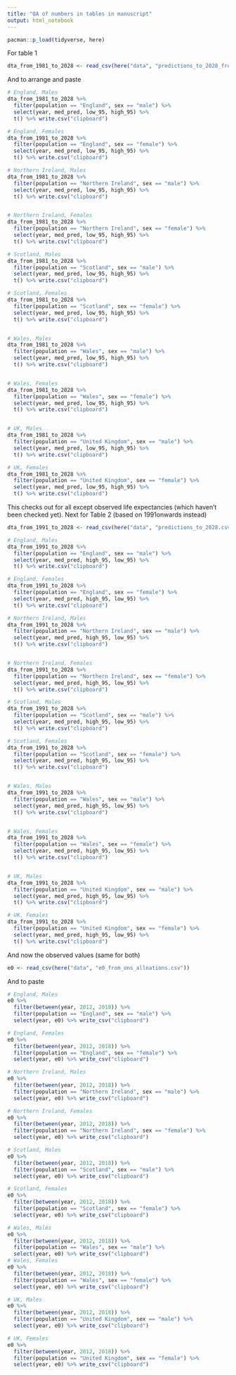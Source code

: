 ```yaml
---
title: "QA of numbers in tables in manuscript"
output: html_notebook
---
```


```r
pacman::p_load(tidyverse, here)

```

For table 1

```r
dta_from_1981_to_2028 <- read_csv(here("data", "predictions_to_2028_from1981.csv"))

```


And to arrange and paste

```r
# England, Males
dta_from_1981_to_2028 %>% 
  filter(population == "England", sex == "male") %>% 
  select(year, med_pred, low_95, high_95) %>% 
  t() %>% write.csv("clipboard")

# England, Females
dta_from_1981_to_2028 %>% 
  filter(population == "England", sex == "female") %>% 
  select(year, med_pred, low_95, high_95) %>% 
  t() %>% write.csv("clipboard")

# Northern Ireland, Males
dta_from_1981_to_2028 %>% 
  filter(population == "Northern Ireland", sex == "male") %>% 
  select(year, med_pred, low_95, high_95) %>% 
  t() %>% write.csv("clipboard")


# Northern Ireland, Females
dta_from_1981_to_2028 %>% 
  filter(population == "Northern Ireland", sex == "female") %>% 
  select(year, med_pred, low_95, high_95) %>% 
  t() %>% write.csv("clipboard")

# Scotland, Males
dta_from_1981_to_2028 %>% 
  filter(population == "Scotland", sex == "male") %>% 
  select(year, med_pred, low_95, high_95) %>% 
  t() %>% write.csv("clipboard")

# Scotland, Females
dta_from_1981_to_2028 %>% 
  filter(population == "Scotland", sex == "female") %>% 
  select(year, med_pred, low_95, high_95) %>% 
  t() %>% write.csv("clipboard")


# Wales, Males
dta_from_1981_to_2028 %>% 
  filter(population == "Wales", sex == "male") %>% 
  select(year, med_pred, low_95, high_95) %>% 
  t() %>% write.csv("clipboard")


# Wales, Females
dta_from_1981_to_2028 %>% 
  filter(population == "Wales", sex == "female") %>% 
  select(year, med_pred, low_95, high_95) %>% 
  t() %>% write.csv("clipboard")


# UK, Males
dta_from_1981_to_2028 %>% 
  filter(population == "United Kingdom", sex == "male") %>% 
  select(year, med_pred, low_95, high_95) %>% 
  t() %>% write.csv("clipboard")

# UK, Females
dta_from_1981_to_2028 %>% 
  filter(population == "United Kingdom", sex == "female") %>% 
  select(year, med_pred, low_95, high_95) %>% 
  t() %>% write.csv("clipboard")


```

This checks out for all except observed life expectancies (which haven't been checked yet). Next for Table 2 (based on 1991onwards instead)

```r
dta_from_1991_to_2028 <- read_csv(here("data", "predictions_to_2028.csv"))

```


```r
# England, Males
dta_from_1991_to_2028 %>% 
  filter(population == "England", sex == "male") %>% 
  select(year, med_pred, high_95, low_95) %>% 
  t() %>% write.csv("clipboard")

# England, Females
dta_from_1991_to_2028 %>% 
  filter(population == "England", sex == "female") %>% 
  select(year, med_pred, high_95, low_95) %>% 
  t() %>% write.csv("clipboard")

# Northern Ireland, Males
dta_from_1991_to_2028 %>% 
  filter(population == "Northern Ireland", sex == "male") %>% 
  select(year, med_pred, high_95, low_95) %>% 
  t() %>% write.csv("clipboard")


# Northern Ireland, Females
dta_from_1991_to_2028 %>% 
  filter(population == "Northern Ireland", sex == "female") %>% 
  select(year, med_pred, high_95, low_95) %>% 
  t() %>% write.csv("clipboard")

# Scotland, Males
dta_from_1991_to_2028 %>% 
  filter(population == "Scotland", sex == "male") %>% 
  select(year, med_pred, high_95, low_95) %>% 
  t() %>% write.csv("clipboard")

# Scotland, Females
dta_from_1991_to_2028 %>% 
  filter(population == "Scotland", sex == "female") %>% 
  select(year, med_pred, high_95, low_95) %>% 
  t() %>% write.csv("clipboard")


# Wales, Males
dta_from_1991_to_2028 %>% 
  filter(population == "Wales", sex == "male") %>% 
  select(year, med_pred, high_95, low_95) %>% 
  t() %>% write.csv("clipboard")


# Wales, Females
dta_from_1991_to_2028 %>% 
  filter(population == "Wales", sex == "female") %>% 
  select(year, med_pred, high_95, low_95) %>% 
  t() %>% write.csv("clipboard")


# UK, Males
dta_from_1991_to_2028 %>% 
  filter(population == "United Kingdom", sex == "male") %>% 
  select(year, med_pred, high_95, low_95) %>% 
  t() %>% write.csv("clipboard")

# UK, Females
dta_from_1991_to_2028 %>% 
  filter(population == "United Kingdom", sex == "female") %>% 
  select(year, med_pred, high_95, low_95) %>% 
  t() %>% write.csv("clipboard")


```


And now the observed values (same for both)

```r
e0 <- read_csv(here("data", "e0_from_ons_allnations.csv"))

```


And to paste 

```r
# England, Males
e0 %>% 
  filter(between(year, 2012, 2018)) %>% 
  filter(population == "England", sex == "male") %>% 
  select(year, e0) %>% write_csv("clipboard")

# England, Females
e0 %>% 
  filter(between(year, 2012, 2018)) %>% 
  filter(population == "England", sex == "female") %>% 
  select(year, e0) %>% write_csv("clipboard")

# Northern Ireland, Males
e0 %>% 
  filter(between(year, 2012, 2018)) %>% 
  filter(population == "Northern Ireland", sex == "male") %>% 
  select(year, e0) %>% write_csv("clipboard")

# Northern Ireland, Females
e0 %>% 
  filter(between(year, 2012, 2018)) %>% 
  filter(population == "Northern Ireland", sex == "female") %>% 
  select(year, e0) %>% write_csv("clipboard")

# Scotland, Males
e0 %>% 
  filter(between(year, 2012, 2018)) %>% 
  filter(population == "Scotland", sex == "male") %>% 
  select(year, e0) %>% write_csv("clipboard")

# Scotland, Females
e0 %>% 
  filter(between(year, 2012, 2018)) %>% 
  filter(population == "Scotland", sex == "female") %>% 
  select(year, e0) %>% write_csv("clipboard")

# Wales, Males
e0 %>% 
  filter(between(year, 2012, 2018)) %>% 
  filter(population == "Wales", sex == "male") %>% 
  select(year, e0) %>% write_csv("clipboard")
# Wales, Females
e0 %>% 
  filter(between(year, 2012, 2018)) %>% 
  filter(population == "Wales", sex == "female") %>% 
  select(year, e0) %>% write_csv("clipboard")

# UK, Males
e0 %>% 
  filter(between(year, 2012, 2018)) %>% 
  filter(population == "United Kingdom", sex == "male") %>% 
  select(year, e0) %>% write_csv("clipboard")

# UK, Females
e0 %>% 
  filter(between(year, 2012, 2018)) %>% 
  filter(population == "United Kingdom", sex == "female") %>% 
  select(year, e0) %>% write_csv("clipboard")



```
